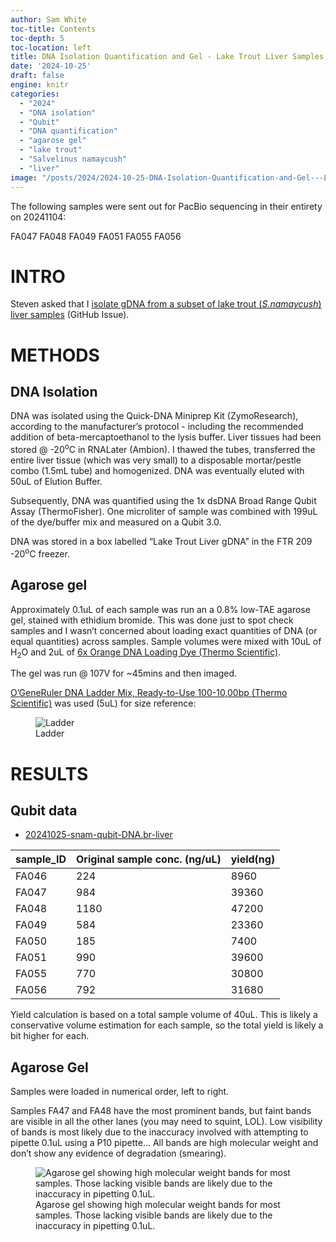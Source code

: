 ```yaml
---
author: Sam White
toc-title: Contents
toc-depth: 5
toc-location: left
title: DNA Isolation Quantification and Gel - Lake Trout Liver Samples
date: '2024-10-25'
draft: false
engine: knitr
categories: 
  - "2024"
  - "DNA isolation"
  - "Qubit"
  - "DNA quantification"
  - "agarose gel"
  - "lake trout"
  - "Salvelinus namaycush"
  - "liver"
image: "/posts/2024/2024-10-25-DNA-Isolation-Quantification-and-Gel---Lake-Trout-Liver-Samples/20241025-snam-liver-gDNA-gel.jpg"
---
```

::: {.callout-note}
The following samples were sent out for PacBio sequencing in their entirety on 20241104:

FA047
FA048
FA049
FA051
FA055
FA056
:::


# INTRO

Steven asked that I [isolate gDNA from a subset of lake trout (_S.namaycush_) liver samples](https://github.com/RobertsLab/resources/issues/1981) (GitHub Issue).

# METHODS

## DNA Isolation

DNA was isolated using the Quick-DNA Miniprep Kit (ZymoResearch), according to the manufacturer's protocol - including the recommended addition of beta-mercaptoethanol to the lysis buffer. Liver tissues had been stored @ -20<sup>o</sup>C in RNALater (Ambion). I thawed the tubes, transferred the entire liver tissue (which was very small) to a disposable mortar/pestle combo (1.5mL tube) and homogenized. DNA was eventually eluted with 50uL of Elution Buffer.

Subsequently, DNA was quantified using the 1x dsDNA Broad Range Qubit Assay (ThermoFisher). One microliter of sample was combined with 199uL of the dye/buffer mix and measured on a Qubit 3.0.

DNA was stored in a box labelled "Lake Trout Liver gDNA" in the FTR 209 -20<sup>o</sup>C freezer.

## Agarose gel

Approximately 0.1uL of each sample was run an a 0.8% low-TAE agarose gel, stained with ethidium bromide. This was done just to spot check samples and I wasn't concerned about loading exact quantities of DNA (or equal quantities) across samples. Sample volumes were mixed with 10uL of H<sub>2</sub>O and 2uL of [6x Orange DNA Loading Dye (Thermo Scientific)](https://www.thermofisher.com/order/catalog/product/R0631). 

The gel was run @ 107V for ~45mins and then imaged.

[O'GeneRuler DNA Ladder Mix, Ready-to-Use 100-10,00bp (Thermo Scientific)](https://www.fishersci.se/shop/products/fermentas-o-generuler-ready-to-use-dna-ladder-mix/11803983) was used (5uL) for size reference:

![Ladder](../../../images/ogene-ruler.jpeg){#fig-ladder fig-alt="O'GeneRuler" .lightbox}


# RESULTS

## Qubit data

- [20241025-snam-qubit-DNA.br-liver](./20241025-snam-qubit-DNA.br-liver)


| sample_ID | Original sample conc. (ng/uL) | yield(ng) |
|-----------|-------------------------------|-----------|
| FA046     | 224                           | 8960      |
| FA047     | 984                           | 39360     |
| FA048     | 1180                          | 47200     |
| FA049     | 584                           | 23360     |
| FA050     | 185                           | 7400      |
| FA051     | 990                           | 39600     |
| FA055     | 770                           | 30800     |
| FA056     | 792                           | 31680     |

::: {.callout-note}
Yield calculation is based on a total sample volume of 40uL. This is likely a conservative volume estimation for each sample, so the total yield is likely a bit higher for each.
:::

## Agarose Gel

Samples were loaded in numerical order, left to right.

Samples FA47 and FA48 have the most prominent bands, but faint bands are visible in all the other lanes (you may need to squint, LOL). Low visibility of bands is most likely due to the inaccuracy involved with attempting to pipette 0.1uL using a P10 pipette... All bands are high molecular weight and don't show any evidence of degradation (smearing).



![Agarose gel showing high molecular weight bands for most samples. Those lacking visible bands are likely due to the inaccuracy in pipetting 0.1uL.](./20241025-snam-liver-gDNA-gel.jpg){#fig-ladder fig-alt="Agarose gel showing high molecular weight bands for most samples. Those lacking visible bands are likely due to the inaccuracy in pipetting 0.1uL." .lightbox}
